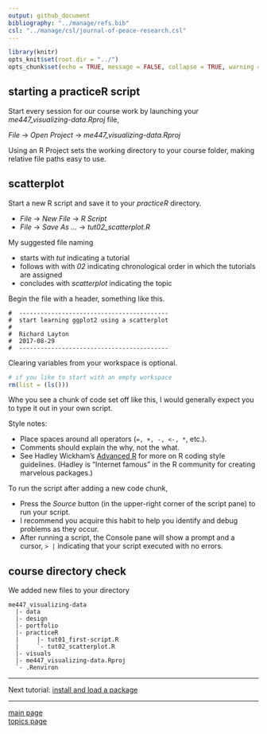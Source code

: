```yaml
---
output: github_document
bibliography: "../manage/refs.bib" 
csl: "../manage/csl/journal-of-peace-research.csl"
---
```


```r
library(knitr)
opts_knit$set(root.dir = "../")
opts_chunk$set(echo = TRUE, message = FALSE, collapse = TRUE, warning = FALSE, cache = TRUE, cache.path = "tut-03-cache/", fig.path = "tut-03-images/")
```

## starting a practiceR script 

Start every session for our course work by launching your  *me447_visualizing-data.Rproj* file, 

*File* $\rightarrow$ *Open Project* $\rightarrow$ *me447_visualizing-data.Rproj*

Using an R Project sets the working directory to your course folder, making relative file paths easy to use.

## scatterplot 

Start a new R script and save it to your *practiceR* directory. 

- *File* $\rightarrow$ *New File* $\rightarrow$ *R Script*
- *File* $\rightarrow$ *Save As ...* $\rightarrow$ *tut02_scatterplot.R*

My suggested file naming 

- starts with *tut* indicating a tutorial  
- follows with with *02* indicating chronological order in which the tutorials are assigned 
- concludes with *scatterplot* indicating the topic 

Begin the file with a header, something like this. 

```
#  ------------------------------------------
#  start learning ggplot2 using a scatterplot
#
#  Richard Layton
#  2017-08-29
#  ------------------------------------------
```

Clearing variables from your workspace is optional.

```r
# if you like to start with an empty workspace 
rm(list = (ls()))
```

Whe you see a chunk of code set off like this, I would generally expect you to type it out in your own script. 

Style notes: 

- Place spaces around all operators (`=, +, -, <-, *`, etc.).  
- Comments should explain the why, not the what. 
- See Hadley Wickham's [Advanced R](http://adv-r.had.co.nz/Style.html) for more on R coding style guidelines. (Hadley is "Internet famous" in the R community for creating marvelous packages.)

To run the script after adding a new code chunk, 

- Press the *Source* button (in the upper-right corner of the script pane) to run your script. 
- I recommend you acquire this habit to help you identify and debug problems as they occur.  
- After running a script, the Console pane will show a prompt and a cursor,  `> |` indicating that your script executed with no errors. 


## course directory check 

We added new files to your directory

    me447_visualizing-data
      |- data
      |- design 
      |- portfolio 
      |- practiceR 
      |		|- tut01_first-script.R
      |		`- tut02_scatterplot.R
      |- visuals
      |- me447_visualizing-data.Rproj
      `- .Renviron


--- 

Next tutorial: [install and load a package](tut-0302_install-load-package.md) 

---

[main page](../README.md)<br> 
[topics page](../README-by-topic.md)
